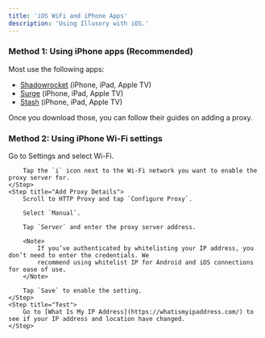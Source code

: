 ```yaml
---
title: 'iOS WiFi and iPhone Apps'
description: 'Using Illusory with iOS.'
---
```


### Method 1: Using iPhone apps (Recommended)

Most use the following apps:

- [Shadowrocket](https://apps.apple.com/us/app/shadowrocket/id932747118) (iPhone, iPad, Apple TV)
- [Surge](https://apps.apple.com/us/app/surge-4/id1442620678) (iPhone, iPad, Apple TV)
- [Stash](https://apps.apple.com/ca/app/stash-rule-based-proxy/id1596063349?platform=iphone) (iPhone, iPad, Apple TV)

Once you download those, you can follow their guides on adding a proxy.

### Method 2: Using iPhone Wi-Fi settings

<Steps>
    <Step title="Wi-Fi Settings">
        Go to Settings and select Wi-Fi.

        Tap the `i` icon next to the Wi-Fi network you want to enable the proxy server for.
    </Step>
    <Step title="Add Proxy Details">
        Scroll to HTTP Proxy and tap `Configure Proxy`.

        Select `Manual`.

        Tap `Server` and enter the proxy server address.

        <Note>
            If you’ve authenticated by whitelisting your IP address, you don’t need to enter the credentials. We
            recommend using whitelist IP for Android and iOS connections for ease of use.
        </Note>

        Tap `Save` to enable the setting.
    </Step>
    <Step title="Test">
        Go to [What Is My IP Address](https://whatismyipaddress.com/) to see if your IP address and location have changed.
    </Step>
</Steps>